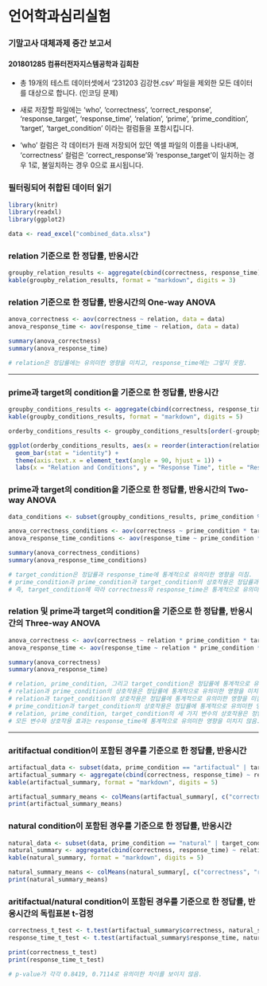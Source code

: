 # 언어학과심리실험
### 기말고사 대체과제 중간 보고서
#### 201801285 컴퓨터전자지스템공학과 김희찬

- 총 19개의 테스트 데이터셋에서 ‘231203 김강현.csv’ 파일을 제외한 모든 데이터를 대상으로 합니다. (인코딩 문제)

- 새로 저장할 파일에는 ‘who’, ‘correctness’, ‘correct_response’, ‘response_target’, ‘response_time’, ‘relation’, ‘prime’, ‘prime_condition’, ‘target’, ‘target_condition’ 이라는 컬럼들을 포함시킵니다.

- ‘who’ 컬럼은 각 데이터가 원래 저장되어 있던 엑셀 파일의 이름을 나타내며, ‘correctness’ 컬럼은 'correct_response’와 'response_target’이 일치하는 경우 1로, 불일치하는 경우 0으로 표시됩니다.

### 필터링되어 취합된 데이터 읽기
```r
library(knitr)
library(readxl)
library(ggplot2)

data <- read_excel("combined_data.xlsx")
```

### relation 기준으로 한 정답률, 반응시간
```r
groupby_relation_results <- aggregate(cbind(correctness, response_time) ~ relation, data, mean)
kable(groupby_relation_results, format = "markdown", digits = 3)
```

### relation 기준으로 한 정답률, 반응시간의 One-way ANOVA
```r
anova_correctness <- aov(correctness ~ relation, data = data)
anova_response_time <- aov(response_time ~ relation, data = data)

summary(anova_correctness)
summary(anova_response_time)

# relation은 정답률에는 유의미한 영향을 미치고, response_time에는 그렇지 못함.
```

---

### prime과 target의 condition을 기준으로 한 정답률, 반응시간
```r
groupby_conditions_results <- aggregate(cbind(correctness, response_time) ~ relation + prime_condition + target_condition, data, mean)
kable(groupby_conditions_results, format = "markdown", digits = 5)

orderby_conditions_results <- groupby_conditions_results[order(-groupby_conditions_results$response_time), ]

ggplot(orderby_conditions_results, aes(x = reorder(interaction(relation, prime_condition, target_condition), -response_time), y = response_time)) +
  geom_bar(stat = "identity") +
  theme(axis.text.x = element_text(angle = 90, hjust = 1)) +
  labs(x = "Relation and Conditions", y = "Response Time", title = "Response Time by Relation and Conditions")
```

### prime과 target의 condition을 기준으로 한 정답률, 반응시간의 Two-way ANOVA
```r
data_conditions <- subset(groupby_conditions_results, prime_condition %in% c("artifactual", "natural", "non-word") & target_condition %in% c("artifactual", "natural", "non-word"))

anova_correctness_conditions <- aov(correctness ~ prime_condition * target_condition, data = data_conditions)
anova_response_time_conditions <- aov(response_time ~ prime_condition * target_condition, data = data_conditions)

summary(anova_correctness_conditions)
summary(anova_response_time_conditions)

# target_condition은 정답률과 response_time에 통계적으로 유의미한 영향을 미침.
# prime_condition과 prime_condition과 target_condition의 상호작용은 정답률과 response_time에 유의미한 영향을 미치지 않음.
# 즉, target_condition에 따라 correctness와 response_time은 통계적으로 유의미하게 달라지지만, prime_condition과 prime_condition과 target_condition의 상호작용은 그렇지 않음.
```

### relation 및 prime과 target의 condition을 기준으로 한 정답률, 반응시간의 Three-way ANOVA
```r
anova_correctness <- aov(correctness ~ relation * prime_condition * target_condition, data = data)
anova_response_time <- aov(response_time ~ relation * prime_condition * target_condition, data = data)

summary(anova_correctness)
summary(anova_response_time)

# relation, prime_condition, 그리고 target_condition은 정답률에 통계적으로 유의미한 영향을 미침
# relation과 prime_condition의 상호작용은 정답률에 통계적으로 유의미한 영향을 미치지 않음.
# relation과 target_condition의 상호작용은 정답률에 통계적으로 유의미한 영향을 미침.
# prime_condition과 target_condition의 상호작용은 정답률에 통계적으로 유의미한 영향을 미침.
# relation, prime_condition, target_condition의 세 가지 변수의 상호작용은 정답률에 통계적으로 유의미한 영향을 미치지 않음.
# 모든 변수와 상호작용 효과는 response_time에 통계적으로 유의미한 영향을 미치지 않음.
```

---

### aritifactual condition이 포함된 경우를 기준으로 한 정답률, 반응시간
```r
artifactual_data <- subset(data, prime_condition == "artifactual" | target_condition == "artifactual")
artifactual_summary <- aggregate(cbind(correctness, response_time) ~ relation + prime_condition + target_condition, artifactual_data, mean)
kable(artifactual_summary, format = "markdown", digits = 5)

artifactual_summary_means <- colMeans(artifactual_summary[, c("correctness", "response_time")])
print(artifactual_summary_means)
```

### natural condition이 포함된 경우를 기준으로 한 정답률, 반응시간
```r
natural_data <- subset(data, prime_condition == "natural" | target_condition == "natural")
natural_summary <- aggregate(cbind(correctness, response_time) ~ relation + prime_condition + target_condition, natural_data, mean)
kable(natural_summary, format = "markdown", digits = 5)

natural_summary_means <- colMeans(natural_summary[, c("correctness", "response_time")])
print(natural_summary_means)
```

### aritifactual/natural condition이 포함된 경우를 기준으로 한 정답률, 반응시간의 독립표본 t-검정
```r
correctness_t_test <- t.test(artifactual_summary$correctness, natural_summary$correctness)
response_time_t_test <- t.test(artifactual_summary$response_time, natural_summary$response_time)

print(correctness_t_test)
print(response_time_t_test)

# p-value가 각각 0.8419, 0.7114로 유의미한 차이를 보이지 않음.
```